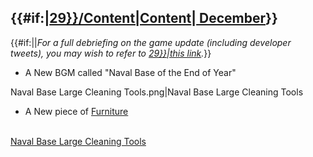 =={{#if:{{{thread|}}}|[[Partials/Updates/2016_December_{{Ordinal|29}}/Content|Content]]|[[Thread:518869|{{Ordinal|29}} December]]}}==
{{#if:{{{thread|}}}||''For a full debriefing on the game update (including developer tweets), you may wish to refer to [[Partials/Updates/2016_December_{{Ordinal|29}}|this link]].''}}


* A New BGM called "Naval Base of the End of Year" {{new}}
<gallery type="slideshow" widths="300" hideaddbutton="true">
Naval Base Large Cleaning Tools.png|Naval Base Large Cleaning Tools{{new}}
</gallery>
* A New piece of [[Furniture]]
<br />
[[Furniture/Chest#Naval_Base_Large_Cleaning_Tools|Naval Base Large Cleaning Tools]] {{new}}
{{clear}}